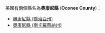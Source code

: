 美國有兩個縣名為'''奧康尼縣''' ('''Oconee County''')：
* [[奧康尼縣_(喬治亞州)|奧康尼縣 (喬治亞州)]]
* [[奧康尼縣_(南卡羅萊納州)|奧康尼縣 (南卡羅萊納州)]]
{{disambig|A奧康尼縣|Cat=四字县名消歧义}}